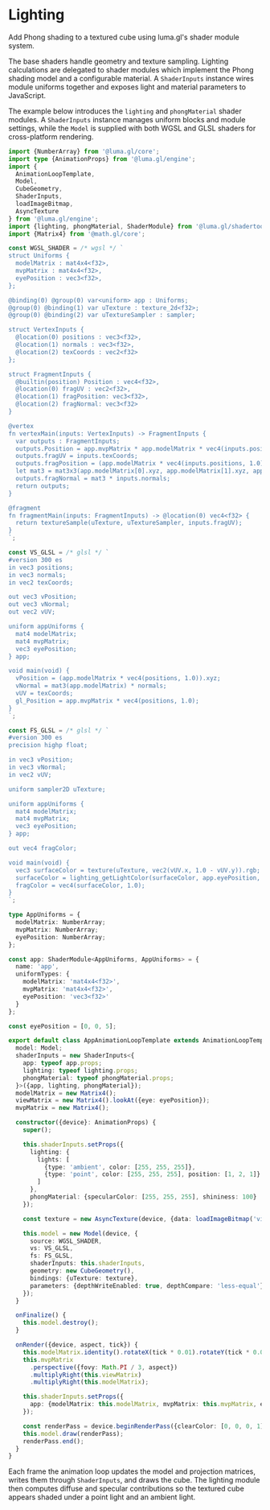 
# Lighting

Add Phong shading to a textured cube using luma.gl's shader module system.

<DeviceTabs />
<LightingExample />

The base shaders handle geometry and texture sampling. Lighting calculations are
delegated to shader modules which implement the Phong shading model and a
configurable material. A `ShaderInputs` instance wires module uniforms together
and exposes light and material parameters to JavaScript.

The example below introduces the `lighting` and `phongMaterial` shader modules. A
`ShaderInputs` instance manages uniform blocks and module settings, while the
`Model` is supplied with both WGSL and GLSL shaders for cross-platform rendering.

```typescript
import {NumberArray} from '@luma.gl/core';
import type {AnimationProps} from '@luma.gl/engine';
import {
  AnimationLoopTemplate,
  Model,
  CubeGeometry,
  ShaderInputs,
  loadImageBitmap,
  AsyncTexture
} from '@luma.gl/engine';
import {lighting, phongMaterial, ShaderModule} from '@luma.gl/shadertools';
import {Matrix4} from '@math.gl/core';

const WGSL_SHADER = /* wgsl */ `
struct Uniforms {
  modelMatrix : mat4x4<f32>,
  mvpMatrix : mat4x4<f32>,
  eyePosition : vec3<f32>,
};

@binding(0) @group(0) var<uniform> app : Uniforms;
@group(0) @binding(1) var uTexture : texture_2d<f32>;
@group(0) @binding(2) var uTextureSampler : sampler;

struct VertexInputs {
  @location(0) positions : vec3<f32>,
  @location(1) normals : vec3<f32>,
  @location(2) texCoords : vec2<f32>
};

struct FragmentInputs {
  @builtin(position) Position : vec4<f32>,
  @location(0) fragUV : vec2<f32>,
  @location(1) fragPosition: vec3<f32>,
  @location(2) fragNormal: vec3<f32>
}

@vertex
fn vertexMain(inputs: VertexInputs) -> FragmentInputs {
  var outputs : FragmentInputs;
  outputs.Position = app.mvpMatrix * app.modelMatrix * vec4(inputs.positions, 1.0);
  outputs.fragUV = inputs.texCoords;
  outputs.fragPosition = (app.modelMatrix * vec4(inputs.positions, 1.0)).xyz;
  let mat3 = mat3x3(app.modelMatrix[0].xyz, app.modelMatrix[1].xyz, app.modelMatrix[2].xyz);
  outputs.fragNormal = mat3 * inputs.normals;
  return outputs;
}

@fragment
fn fragmentMain(inputs: FragmentInputs) -> @location(0) vec4<f32> {
  return textureSample(uTexture, uTextureSampler, inputs.fragUV);
}
`;

const VS_GLSL = /* glsl */ `
#version 300 es
in vec3 positions;
in vec3 normals;
in vec2 texCoords;

out vec3 vPosition;
out vec3 vNormal;
out vec2 vUV;

uniform appUniforms {
  mat4 modelMatrix;
  mat4 mvpMatrix;
  vec3 eyePosition;
} app;

void main(void) {
  vPosition = (app.modelMatrix * vec4(positions, 1.0)).xyz;
  vNormal = mat3(app.modelMatrix) * normals;
  vUV = texCoords;
  gl_Position = app.mvpMatrix * vec4(positions, 1.0);
}
`;

const FS_GLSL = /* glsl */ `
#version 300 es
precision highp float;

in vec3 vPosition;
in vec3 vNormal;
in vec2 vUV;

uniform sampler2D uTexture;

uniform appUniforms {
  mat4 modelMatrix;
  mat4 mvpMatrix;
  vec3 eyePosition;
} app;

out vec4 fragColor;

void main(void) {
  vec3 surfaceColor = texture(uTexture, vec2(vUV.x, 1.0 - vUV.y)).rgb;
  surfaceColor = lighting_getLightColor(surfaceColor, app.eyePosition, vPosition, normalize(vNormal));
  fragColor = vec4(surfaceColor, 1.0);
}
`;

type AppUniforms = {
  modelMatrix: NumberArray;
  mvpMatrix: NumberArray;
  eyePosition: NumberArray;
};

const app: ShaderModule<AppUniforms, AppUniforms> = {
  name: 'app',
  uniformTypes: {
    modelMatrix: 'mat4x4<f32>',
    mvpMatrix: 'mat4x4<f32>',
    eyePosition: 'vec3<f32>'
  }
};

const eyePosition = [0, 0, 5];

export default class AppAnimationLoopTemplate extends AnimationLoopTemplate {
  model: Model;
  shaderInputs = new ShaderInputs<{
    app: typeof app.props;
    lighting: typeof lighting.props;
    phongMaterial: typeof phongMaterial.props;
  }>({app, lighting, phongMaterial});
  modelMatrix = new Matrix4();
  viewMatrix = new Matrix4().lookAt({eye: eyePosition});
  mvpMatrix = new Matrix4();

  constructor({device}: AnimationProps) {
    super();

    this.shaderInputs.setProps({
      lighting: {
        lights: [
          {type: 'ambient', color: [255, 255, 255]},
          {type: 'point', color: [255, 255, 255], position: [1, 2, 1]}
        ]
      },
      phongMaterial: {specularColor: [255, 255, 255], shininess: 100}
    });

    const texture = new AsyncTexture(device, {data: loadImageBitmap('vis-logo.png')});

    this.model = new Model(device, {
      source: WGSL_SHADER,
      vs: VS_GLSL,
      fs: FS_GLSL,
      shaderInputs: this.shaderInputs,
      geometry: new CubeGeometry(),
      bindings: {uTexture: texture},
      parameters: {depthWriteEnabled: true, depthCompare: 'less-equal'}
    });
  }

  onFinalize() {
    this.model.destroy();
  }

  onRender({device, aspect, tick}) {
    this.modelMatrix.identity().rotateX(tick * 0.01).rotateY(tick * 0.013);
    this.mvpMatrix
      .perspective({fovy: Math.PI / 3, aspect})
      .multiplyRight(this.viewMatrix)
      .multiplyRight(this.modelMatrix);

    this.shaderInputs.setProps({
      app: {modelMatrix: this.modelMatrix, mvpMatrix: this.mvpMatrix, eyePosition}
    });

    const renderPass = device.beginRenderPass({clearColor: [0, 0, 0, 1], clearDepth: true});
    this.model.draw(renderPass);
    renderPass.end();
  }
}
```

Each frame the animation loop updates the model and projection matrices, writes
them through `ShaderInputs`, and draws the cube. The lighting module then
computes diffuse and specular contributions so the textured cube appears shaded
under a point light and an ambient light.
